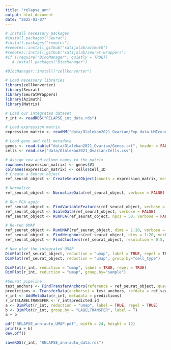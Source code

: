 ```yaml
---
title: "relapse_ann"
output: html_document
date: "2025-03-07"
---
```


```r
# Install necessary packages
#install.packages("Seurat")
#install.packages("remotes")
#remotes::install_github("satijalab/azimuth")
#remotes::install_github('satijalab/seurat-wrappers')
#if (!require("BiocManager", quietly = TRUE))
   # install.packages("BiocManager")

#BiocManager::install("zellkonverter")
```


```r
# Load necessary libraries
library(zellkonverter)
library(Seurat)
library(SeuratWrappers)
library(Azimuth)
library(Matrix)
```

```r
# Load our integrated dataset
r_int <- readRDS("RELAPSE_int_data.rds")
```

```r
# Load expression matrix
expression_matrix <- readMM("data/Olalekan2021_Ovarian/Exp_data_UMIcounts.mtx")
```

```r
# Load gene and cell metadata
genes <- read.table("data/Olalekan2021_Ovarian/Genes.txt", header = FALSE, stringsAsFactors = FALSE)
cells <- read.csv("data/Olalekan2021_Ovarian/Cells.csv")
```

```r
# Assign row and column names to the matrix
rownames(expression_matrix) <- genes$V1
colnames(expression_matrix) <- cells$Cell_ID
# Create a Seurat object
ref_seurat_object <- CreateSeuratObject(counts = expression_matrix, meta.data = cells)
```

```r
# Normalize
ref_seurat_object <- NormalizeData(ref_seurat_object, verbose = FALSE)

# Run PCA again
ref_seurat_object <- FindVariableFeatures(ref_seurat_object, verbose = FALSE)
ref_seurat_object <- ScaleData(ref_seurat_object, verbose = FALSE)
ref_seurat_object <- RunPCA(ref_seurat_object, npcs = 50, verbose = FALSE)

# Re-run UMAP
ref_seurat_object <- RunUMAP(ref_seurat_object, dims = 1:20, verbose = FALSE)
ref_seurat_object <- FindNeighbors(ref_seurat_object, dims = 1:20, verbose = FALSE)
ref_seurat_object <- FindClusters(ref_seurat_object, resolution = 0.5, verbose = FALSE)

# Now plot the integrated UMAP
DimPlot(ref_seurat_object, reduction = "umap", label = TRUE, repel = TRUE)
DimPlot(ref_seurat_object, reduction = "umap", group.by="cell_type")
```

```r
DimPlot(r_int, reduction = "umap", label = TRUE, repel = TRUE)
DimPlot(r_int, reduction = "umap", group.by="sample")
```

```r
#Seurat pipeline
test_anchors <- FindTransferAnchors(reference = ref_seurat_object, query = r_int, dims = 1:30)
predictions <- TransferData(anchorset = test_anchors, refdata = ref_seurat_object$cell_type, dims = 1:30)
r_int <- AddMetaData(r_int, metadata = predictions)
r_int$LABELTRANSFER <- r_int$predicted.id
a <- DimPlot(r_int, reduction = "umap", label = TRUE, repel = TRUE)
b <- DimPlot(r_int, group.by = "LABELTRANSFER", label = T)
a + b

pdf("RELAPSE_ann-auto_UMAP.pdf", width = 24, height = 12)
print(a + b)
dev.off()

saveRDS(r_int, "RELAPSE_ann-auto_data.rds")
```
